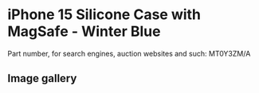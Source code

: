 # iPhone 15 Silicone Case with MagSafe - Winter Blue

Part number, for search engines, auction websites and such: MT0Y3ZM/A

## Image gallery

<div style={{ width: "768px" }}>
  <GalleryComponent
    images={[
      {
        original: "/everysource/MT0Y3",
        thumbnail: "/everypreview/MT0Y3",
      },
      {
        original: "/everysource/MT0Y3_AV1",
        thumbnail: "/everypreview/MT0Y3_AV1",
      },
      {
        original: "/everysource/MT0Y3_AV2",
        thumbnail: "/everypreview/MT0Y3_AV2",
      },
      {
        original: "/everysource/MT0Y3_AV3",
        thumbnail: "/everypreview/MT0Y3_AV3",
      },
      {
        original: "/everysource/MT0Y3_AV4",
        thumbnail: "/everypreview/MT0Y3_AV4",
      },
      {
        original: "/everysource/MT0Y3_AV5",
        thumbnail: "/everypreview/MT0Y3_AV5",
      },
      {
        original: "/everysource/MT0Y3_AV6",
        thumbnail: "/everypreview/MT0Y3_AV6",
      }
    ]}
  />
</div>